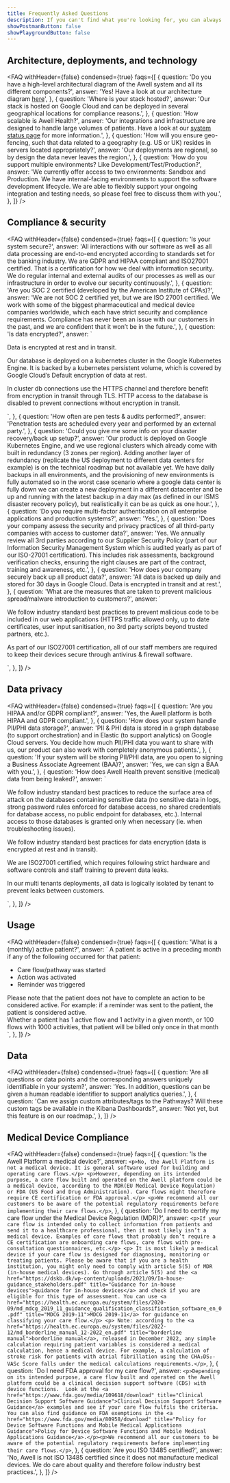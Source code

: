 ```yaml
---
title: Frequently Asked Questions
description: If you can't find what you're looking for, you can always send us a message over Intercom with your enquiry.
showPostmanButton: false
showPlaygroundButton: false
---
```


## Architecture, deployments, and technology

<FAQ
  withHeader={false}
  condensed={true}
  faqs={[
    {
      question:
        'Do you have a high-level architectural diagram of the Awell system and all its different components?',
      answer:
        'Yes! Have a look at our architecture diagram <a href="https://drive.google.com/file/d/1bsn65XMsZt8XNsMEfZ5zNucqsXRHdAwD/view?usp=sharing" title="Awell Architectural Diagram">here</a>',
    },
    {
      question: 'Where is your stack hosted?',
      answer:
        'Our stack is hosted on Google Cloud and can be deployed in several geographical locations for compliance reasons.',
    },
    {
      question: 'How scalable is Awell Health?',
      answer:
        '<span>Our integrations and infrastructure are designed to handle large volumes of patients. Have a look at our <a href="/system-status">system status page</a> for more information.</span>',
    },
    {
      question:
        'How will you ensure geo-fencing, such that data related to a geography (e.g. US or UK) resides in servers located appropriately?',
      answer:
        'Our deployments are regional, so by design the data never leaves the region.',
    },
    {
      question:
        'How do you support multiple environments? Like Development/Test/Production?',
      answer:
        'We currently offer access to two environments: Sandbox and Production. We have internal-facing environments to support the software development lifecycle. We are able to flexibly support your ongoing integration and testing needs, so please feel free to discuss them with you.',
    },
  ]}
/>

## Compliance & security

<FAQ
  withHeader={false}
  condensed={true}
  faqs={[
    {
      question: 'Is your system secure?',
      answer:
        'All interactions with our software as well as all data processing are end-to-end encrypted according to standards set for the banking industry. We are GDPR and HIPAA compliant and ISO27001 certified. That is a certification for how we deal with information security. We do regular internal and external audits of our processes as well as our infrastructure in order to evolve our security continuously.',
    },
    {
      question:
        'Are you SOC 2 certified (developed by the American Institute of CPAs)?',
      answer:
        'We are not SOC 2 certified yet, but we are ISO 27001 certified. We work with some of the biggest pharmaceutical and medical device companies worldwide, which each have strict security and compliance requirements. Compliance has never been an issue with our customers in the past, and we are confident that it won’t be in the future.',
    },
    {
      question: 'Is data encrypted?',
      answer: `
<p>Data is encrypted at rest and in transit.</>
<p>Our database is deployed on a kubernetes cluster in the Google Kubernetes Engine. It is backed by a kubernetes persistent volume, which is covered by Google Cloud’s Default encryption of data at rest.</p>
<p>In cluster db connections use the HTTPS channel and therefore benefit from encryption in transit through TLS. HTTP access to the database is disabled to prevent connections without encryption in transit.</p>
  `,
    },
    {
      question: 'How often are pen tests & audits performed?',
      answer:
        'Penetration tests are scheduled every year and performed by an external party.',
    },
    {
      question:
        'Could you give me some info on your disaster recovery/back up setup?',
      answer:
        'Our product is deployed on Google Kubernetes Engine, and we use regional clusters which already come with built in redundancy (3 zones per region). Adding another layer of redundancy (replicate the US deployment to different data centers for example) is on the technical roadmap but not available yet. We have daily backups in all environments, and the provisioning of new environments is fully automated so in the worst case scenario where a google data center is fully down we can create a new deployment in a different datacenter and be up and running with the latest backup in a day max (as defined in our ISMS disaster recovery policy), but realistically it can be as quick as one hour.',
    },
    {
      question:
        'Do you require multi-factor authentication on all enterprise applications and production systems?',
      answer: 'Yes.',
    },
    {
      question:
        'Does your company assess the security and privacy practices of all third-party companies with access to customer data?',
      answer:
        'Yes. We annually review all 3rd parties according to our Supplier Security Policy (part of our Information Security Management System which is audited yearly as part of our ISO-27001 certification). This includes risk assessments, background verification checks, ensuring the right clauses are part of the contract, training and awareness, etc.',
    },
    {
      question: 'How does your company securely back up all product data?',
      answer:
        'All data is backed up daily and stored for 30 days in Google Cloud. Data is encrypted in transit and at rest.',
    },
    {
      question:
        'What are the measures that are taken to prevent malicious spread/malware introduction to customers?',
      answer: `<p>We follow industry standard best practices to prevent malicious code to be included in our web applications (HTTPS traffic allowed only, up to date certificates, user input sanitisation, no 3rd party scripts beyond trusted partners, etc.).</p>
        <p>As part of our ISO27001 certification, all of our staff members are required to keep their devices secure through antivirus & firewall software.</p>
        `,
    },
  ]}
/>

## Data privacy

<FAQ
  withHeader={false}
  condensed={true}
  faqs={[
    {
      question: 'Are you HIPAA and/or GDPR compliant?',
      answer: 'Yes, the Awell platform is both HIPAA and GDPR compliant.',
    },
    {
      question: 'How does your system handle PII/PHI data storage?',
      answer:
        'PII & PHI data is stored in a graph database (to support orchestration) and in Elastic (to support analytics) on Google Cloud servers. You decide how much PII/PHI data you want to share with us, our product can also work with completely anonymous patients.',
    },
    {
      question:
        'If your system will be storing PII/PHI data, are you open to signing a Business Associate Agreement (BAA)?',
      answer: 'Yes, we can sign a BAA with you.',
    },
    {
      question:
        'How does Awell Health prevent sensitive (medical) data from being leaked?',
      answer: `
<p>We follow industry standard best practices to reduce the surface area of attack on the databases containing sensitive data (no sensitive data in logs, strong password rules enforced for database access, no shared credentials for database access, no public endpoint for databases, etc.). Internal access to those databases is granted only when necessary (ie. when troubleshooting issues).</p>
<p>We follow industry standard best practices for data encryption (data is encrypted at rest and in transit).</p>
<p>We are ISO27001 certified, which requires following strict hardware and software controls and staff training  to prevent data leaks.</p>
<p>In our multi tenants deployments, all data is logically isolated by tenant to prevent leaks between customers.</p>
      `,
    },
  ]}
/>

## Usage

<FAQ
  withHeader={false}
  condensed={true}
  faqs={[
    {
      question: 'What is a (monthly) active patient?',
      answer: `
<span class='mb-4 inline-block'>A patient is active in a preceding month if any of the following occurred for that patient:</span>
‍
<ul>
<li>Care flow/pathway was started</li>
<li>Action was activated</li>
<li>Reminder was triggered</li>
</ul>

<div>
  Please note that the patient does not have to complete an action to be
  considered active. For example: if a reminder was sent to the patient, the
  patient is considered active.
</div>
<div class="mt-4">
  Whether a patient has 1 active flow and 1 activity in a given month, or 100
  flows with 1000 activities, that patient will be billed only once in that
  month
</div>
`, }, ]} />

## Data

<FAQ
  withHeader={false}
  condensed={true}
  faqs={[
    {
      question:
        'Are all questions or data points and the corresponding answers uniquely identifiable in your system?',
      answer:
        'Yes. In addition, questions can be given a human readable identifier to support analytics queries.',
    },
    {
      question:
        'Can we assign custom attributes/tags to the Pathways? Will these custom tags be available in the Kibana Dashboards?',
      answer: 'Not yet, but this feature is on our roadmap.',
    },
  ]}
/>

## Medical Device Compliance

<FAQ
  withHeader={false}
  condensed={true}
  faqs={[
    {
      question: 'Is the Awell Platform a medical device?',
      answer: `<p>No, the Awell Platform is not a medical device. It is general software used for building and operating care flows.</p>
        <p>However, depending on its intended purpose, a care flow built and operated on the Awell platform could be a medical device, according to the MDR(EU Medical Device Regulation) or FDA (US Food and Drug Administration). Care flows might therefore require CE certification or FDA approval.</p>
        <p>We recommend all our customers to be aware of the potential regulatory requirements before implementing their care flows.</p>`,
    },
    {
      question:
        'Do I need to certify my care flow under the Medical Device Regulation (MDR)?',
      answer: `<p>If your care flow is intended only to collect information from patients and send it to a healthcare professional, then it most likely isn’t a medical device. Examples of care flows that probably don’t require a CE certification are onboarding care flows, care flows with pre-consultation questionnaires, etc.</p>
      <p> It is most likely a medical device if your care flow is designed for diagnosing, monitoring or treating patients. Please be aware that if you are a health institution, you might only need to comply with article 5(5) of MDR (in-house medical devices). Go through article 5(5) and the <a href="https://dskb.dk/wp-content/uploads/2021/09/In-house-guidance_stakeholders.pdf" title="Guidance for in-house devices">guidance for in-house devices</a> and check if you are eligible for this type of assessment. You can use <a href="https://health.ec.europa.eu/system/files/2020-09/md_mdcg_2019_11_guidance_qualification_classification_software_en_0.pdf" title="MDCG 2019-11">MDCG 2019-11</a> for guidance on classifying your care flow.</p>
      <p> Note: according to the <a href="https://health.ec.europa.eu/system/files/2022-12/md_borderline_manual_12-2022_en.pdf" title="borderline manual">borderline manual</a>, released in December 2022, any simple calculation requiring patient variables is considered a medical calculation, hence a medical device. For example, a calculation of stroke risk for patients with atrial fibrillation using the CHA₂DS₂-VASc Score falls under the medical calculations requirements.</p>`,
    },
    {
      question: 'Do I need FDA approval for my care flow?',
      answer: `<p>Depending on its intended purpose, a care flow built and operated on the Awell platform could be a clinical decision support software (CDS) with device functions.  Look at the <a href="https://www.fda.gov/media/109618/download" title="Clinical Decision Support Software Guidance">Clinical Decision Support Software Guidance</a> examples and see if your care flow fulfils the criteria. You can also find guidance on FDA exemptions in the <a href="https://www.fda.gov/media/80958/download" title="Policy for Device Software Functions and Mobile Medical Applications Guidance">Policy for Device Software Functions and Mobile Medical Applications Guidance</a>.</p><p>We recommend all our customers to be aware of the potential regulatory requirements before implementing their care flows.</p>`,
    },
    {
      question: 'Are you ISO 13485 certified?',
      answer:
        'No, Awell is not ISO 13485 certified since it does not manufacture medical devices. We do care about quality and therefore follow industry best practices.',
    },
  ]}
/>
